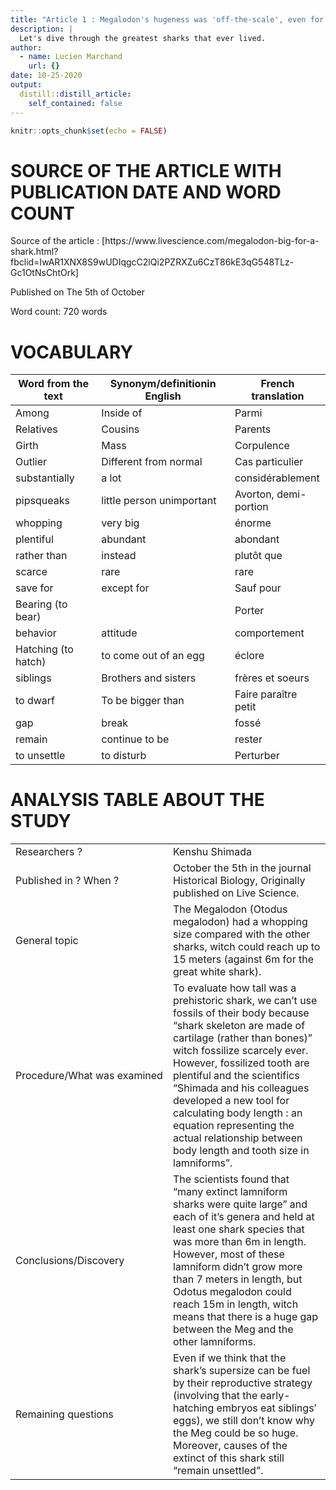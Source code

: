 ```yaml
---
title: "Article 1 : Megalodon's hugeness was 'off-the-scale', even for a shark"
description: |
  Let's dive through the greatest sharks that ever lived.
author:
  - name: Lucien Marchand
    url: {}
date: 10-25-2020
output:
  distill::distill_article:
    self_contained: false
---
```


```r
knitr::opts_chunk$set(echo = FALSE)
```

# SOURCE OF THE ARTICLE WITH PUBLICATION DATE AND WORD COUNT
Source of the article : [https://www.livescience.com/megalodon-big-for-a-shark.html?fbclid=IwAR1XNX8S9wUDIqgcC2lQi2PZRXZu6CzT86kE3qG548TLz-Gc1OtNsChtOrk]

Published on The 5th of October

Word count: 720 words

# VOCABULARY
| Word from the text | Synonym/definitionin English | French translation |
|------------------- |----------------------------- |--------------------|
|Among | Inside of | Parmi
|Relatives | Cousins | Parents |
|Girth | Mass | Corpulence |
|Outlier | Different from normal | Cas particulier |
|substantially | a lot | considérablement |
|pipsqueaks | little person unimportant | Avorton, demi-portion |
|whopping | very big | énorme |
|plentiful | abundant | abondant |
|rather than | instead | plutôt que |
|scarce | rare | rare |
|save for | except for | Sauf pour |
|Bearing (to bear) | | Porter |
|behavior | attitude | comportement |
|Hatching (to hatch) | to come out of an egg | éclore |
|siblings | Brothers and sisters | frères et soeurs |
|to dwarf | To be bigger than | Faire paraître petit |
|gap | break | fossé |
|remain | continue to be | rester |
|to unsettle | to disturb | Perturber |

# ANALYSIS TABLE ABOUT THE STUDY
|             |             |
|-------------|-------------|
|Researchers ?|Kenshu Shimada|
|Published in ? When ?|October the 5th in the journal Historical Biology, Originally published on Live Science.|
|General topic|The Megalodon (Otodus megalodon) had a whopping size compared with the other sharks, witch could reach up to 15 meters (against 6m for the great white shark).|
|Procedure/What was examined|To evaluate how tall was a prehistoric shark, we can't use fossils of their body because "shark skeleton are made of cartilage (rather than bones)" witch fossilize scarcely ever. However, fossilized tooth are plentiful and the scientifics "Shimada and his colleagues developed  a new tool for calculating body length : an equation representing the actual relationship between body length and tooth size in lamniforms".|
|Conclusions/Discovery|The scientists found that "many extinct lamniform sharks were quite large" and each of it's genera and held at least one shark species that was more than 6m in length. However, most of these lamniform didn't grow more than 7 meters in length, but Odotus megalodon could reach 15m in length, witch means that there is a huge gap between the Meg and the other lamniforms.|
|Remaining questions|Even if we think that the shark's supersize can be fuel by their reproductive strategy (involving that the early-hatching embryos eat siblings' eggs), we still don't know why the Meg could be so huge. Moreover, causes of the extinct of this shark still "remain unsettled".|

